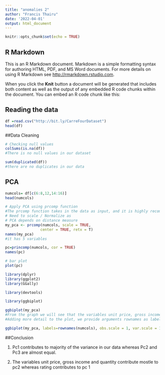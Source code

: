 ```yaml
---
title: "anomalies 2"
author: "Francis Thairu"
date: '2022-04-01'
output: html_document
---
```


```r
knitr::opts_chunk$set(echo = TRUE)
```

## R Markdown

This is an R Markdown document. Markdown is a simple formatting syntax for authoring HTML, PDF, and MS Word documents. For more details on using R Markdown see <http://rmarkdown.rstudio.com>.

When you click the **Knit** button a document will be generated that includes both content as well as the output of any embedded R code chunks within the document. You can embed an R code chunk like this:

## Reading the data

```r
df =read.csv("http://bit.ly/CarreFourDataset")
head(df)
```
##Data Cleaning

```r
# Checking null values
colSums(is.na(df))
#There is no null values in our dataset
```

```r
sum(duplicated(df))
#there are no duplicates in our data
```


## PCA

```r
numcols= df[c(6:8,12,14:16)]
head(numcols)
```
```r
# Apply PCA using prcomp function
#The prcomp function takes in the data as input, and it is highly recommended to set the argument scale=TRUE. This standardize the input data so that it has zero mean and variance one before doing PCA
# Need to scale / Normalize as
# PCA depends on distance measure
my_pca <- prcomp(numcols, scale = TRUE,
                center = TRUE, retx = T)
names(my_pca)
#it has 5 variables
```

```r
pc=princomp(numcols, cor = TRUE)
names(pc)
```

```r
# bar plot
plot(pc)
```

```r
library(dplyr)
library(ggplot2)
library(GGally)
```

```r
library(devtools)
```

```r
library(ggbiplot)
```

```r
ggbiplot(my_pca)
#From the graph we will see that the variables unit price, gross income and quantity contribute mostle to pc2 whereas rating contributes to pc 1
#Adding more detail to the plot, we provide arguments rownames as labels.
```

```r
ggbiplot(my_pca, labels=rownames(numcols), obs.scale = 1, var.scale = 1)
```

##Conclusion

1. Pc1 contributes to majority of the variance in our data whereas Pc2 and Pc3 are almost equal.

2. The variables unit price, gross income and quantity contribute mostle to pc2 whereas rating contributes to pc 1


